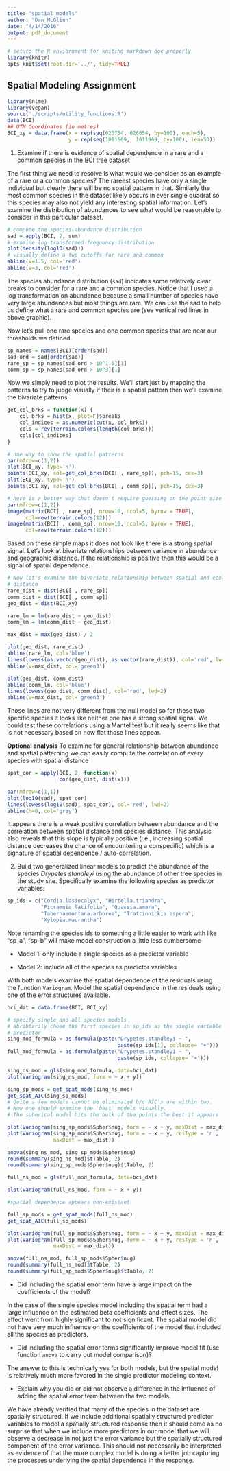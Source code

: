 ```yaml
---
title: "spatial_models"
author: "Dan McGlinn"
date: "4/14/2016"
output: pdf_document
---
```


```r
# setutp the R enviornment for kniting markdown doc properly
library(knitr)
opts_knit$set(root.dir='../', tidy=TRUE)
```

## Spatial Modeling Assignment

```r
library(nlme)
library(vegan)
source('./scripts/utility_functions.R')
data(BCI)
## UTM Coordinates (in metres)
BCI_xy = data.frame(x = rep(seq(625754, 626654, by=100), each=5), 
                    y = rep(seq(1011569,  1011969, by=100), len=50))
```

1) Examine if there is evidence of spatial dependence in a rare and a common
species in the BCI tree dataset

The first thing we need to resolve is what would we consider as an example of a rare or a common species? 
The rareest species have only a single individual but clearly there will be no spatial pattern in that. 
Similarly the most common species in the dataset likely occurs in ever single quadrat so this species may also not yield any interesting spatial information. 
Let's examine the distribution of abundances to see what would be reasonable to consider in this particular dataset. 

```r
# compute the species-abundance distribution
sad = apply(BCI, 2, sum)
# examine log transformed frequency distribution
plot(density(log10(sad)))
# visually define a two cutoffs for rare and common
abline(v=1.5, col='red')
abline(v=3, col='red')
```

The species abundance distribution (`sad`) indicates some relatively clear
breaks to consider for a rare and a common species. Notice that I used a log
transformation on abundance because a small number of species have very large 
abundances but most things are rare. We can use the sad to help us define what
a rare and common species are (see vertical red lines in above graphic).

Now let's pull one rare species and one common species that are near our thresholds
we defined. 

```r
sp_names = names(BCI)[order(sad)]
sad_ord = sad[order(sad)]
rare_sp = sp_names[sad_ord > 10^1.5][1]
comm_sp = sp_names[sad_ord > 10^3][1]
```

Now we simply need to plot the results. We'll start just by mapping the patterns 
to try to judge visually if their is a spatial pattern then we'll examine the 
bivariate patterns. 

```r
get_col_brks = function(x) {
    col_brks = hist(x, plot=F)$breaks
    col_indices = as.numeric(cut(x, col_brks))
    cols = rev(terrain.colors(length(col_brks)))
    cols[col_indices]
}

# one way to show the spatial patterns
par(mfrow=c(1,2))
plot(BCI_xy, type='n')
points(BCI_xy, col=get_col_brks(BCI[ , rare_sp]), pch=15, cex=3)
plot(BCI_xy, type='n')
points(BCI_xy, col=get_col_brks(BCI[ , comm_sp]), pch=15, cex=3)

# here is a better way that doesn't require guessing on the point size
par(mfrow=c(1,2))
image(matrix(BCI[ , rare_sp], nrow=10, ncol=5, byrow = TRUE),
      col=rev(terrain.colors(12)))
image(matrix(BCI[ , comm_sp], nrow=10, ncol=5, byrow = TRUE),
      col=rev(terrain.colors(12)))
```

Based on these simple maps it does not look like there is a strong spatial signal. Let's look at bivariate relationships between variance in abundance and geographic distance. If the relationship is positive then this would be a signal of spatial dependance.

```r
# Now let's examine the bivariate relationship between spatial and ecological
# distance 
rare_dist = dist(BCI[ , rare_sp])
comm_dist = dist(BCI[ , comm_sp])
geo_dist = dist(BCI_xy)

rare_lm = lm(rare_dist ~ geo_dist)
comm_lm = lm(comm_dist ~ geo_dist)

max_dist = max(geo_dist) / 2

plot(geo_dist, rare_dist)
abline(rare_lm, col='blue')
lines(lowess(as.vector(geo_dist), as.vector(rare_dist)), col='red', lwd=2)
abline(v=max_dist, col='green3')

plot(geo_dist, comm_dist)
abline(comm_lm, col='blue')
lines(lowess(geo_dist, comm_dist), col='red', lwd=2)
abline(v=max_dist, col='green3')
```

Those lines are not very different from the null model
so for these two specific species it looks like neither one has a strong spatial signal. We could test these correlations using a Mantel test but it really seems like that is not necessary based on how flat those lines appear.  

**Optional analysis**
To examine for general relationship between abundance and spatial patterning we can easily compute the correlation of every species with spatial distance

```r
spat_cor = apply(BCI, 2, function(x)
                 cor(geo_dist, dist(x)))

par(mfrow=c(1,1))
plot(log10(sad), spat_cor)
lines(lowess(log10(sad), spat_cor), col='red', lwd=2)
abline(h=0, col='grey')
```

It appears there is a weak positive correlation between abundance and the 
correlation between spatial distance and species distance. This analysis also 
reveals that this slope is typically positive (i.e., increasing spatial distance
decreases the chance of encountering a conspecific) which is a signature of 
spatial dependence / auto-correlation. 

2) Build two generalized linear models to predict the abundance of the species
*Drypetes standleyi* using the abundance of other tree species in the study site.
Specifically examine the following species as predictor variables:

```r
sp_ids = c("Cordia.lasiocalyx", "Hirtella.triandra",
           "Picramnia.latifolia", "Quassia.amara",
           "Tabernaemontana.arborea", "Trattinnickia.aspera", 
           "Xylopia.macrantha")
```

Note renaming the species ids to something a little easier to work with like
"sp_a", "sp_b" will make model construction a little less cumbersome

* Model 1: only include a single species as a predictor variable

* Model 2: include all of the species as predictor variables

With both models examine the spatial dependence of the residuals using the 
function `Variogram`. Model the spatial dependence in the residuals using one
of the error structures available. 

```r
bci_dat = data.frame(BCI, BCI_xy)

# specify single and all species models
# abribtarily chose the first species in sp_ids as the single variable
# predictor 
sing_mod_formula = as.formula(paste("Drypetes.standleyi ~ ",
                                    paste(sp_ids[1], collapse= "+")))
full_mod_formula = as.formula(paste("Drypetes.standleyi ~ ",
                                    paste(sp_ids, collapse= "+")))

sing_ns_mod = gls(sing_mod_formula, data=bci_dat)
plot(Variogram(sing_ns_mod, form = ~ x + y))

sing_sp_mods = get_spat_mods(sing_ns_mod)
get_spat_AIC(sing_sp_mods)
# Quite a few models cannot be eliminated b/c AIC's are within two.
# Now one should examine the 'best' models visually. 
# The spherical model hits the bulk of the points the best it appears

plot(Variogram(sing_sp_mods$Spher$nug, form = ~ x + y, maxDist = max_dist))
plot(Variogram(sing_sp_mods$Spher$nug, form = ~ x + y, resType = 'n',
               maxDist = max_dist))

anova(sing_ns_mod, sing_sp_mods$Spher$nug)
round(summary(sing_ns_mod)$tTable, 2)
round(summary(sing_sp_mods$Spher$nug)$tTable, 2)
```

```r
full_ns_mod = gls(full_mod_formula, data=bci_dat)

plot(Variogram(full_ns_mod, form = ~ x + y))

#spatial dependence appears non-existant

full_sp_mods = get_spat_mods(full_ns_mod)
get_spat_AIC(full_sp_mods)

plot(Variogram(full_sp_mods$Spher$nug, form = ~ x + y, maxDist = max_dist))
plot(Variogram(full_sp_mods$Spher$nug, form = ~ x + y, resType = 'n',
               maxDist = max_dist))

anova(full_ns_mod, full_sp_mods$Spher$nug)
round(summary(full_ns_mod)$tTable, 2)
round(summary(full_sp_mods$Spher$nug)$tTable, 2)
```

* Did including the spatial error term have a large impact on the coefficients
of the model?

In the case of the single species model including the spatial term had a large 
influence on the estimated beta coefficients and effect sizes. The effect went 
from highly significant to not significant. The spatial model did not have very
much influence on the coefficients of the model that included all the species as
predictors.

* Did including the spatial error terms significantly improve model fit (use 
function `anova` to carry out model comparison)?

The answer to this is technically yes for both models, but the spatial model is
relatively much more favored in the single predictor modeling context. 

* Explain why you did or did not observe a difference in the influence of adding the spatial error term between the two models.

We have already verified that many of the species in the dataset are spatially 
structured. If we include additional spatially structured predictor variables
to model a spatially structured response then it should come as no surprise
that when we include more predictors in our model that we will observe a
decrease in not just the error variance but the spatially structured component
of the error variance. This should not necessarily be interpreted as evidence of
that the more complex model is doing a better job capturing the processes
underlying the spatial dependence in the response. 